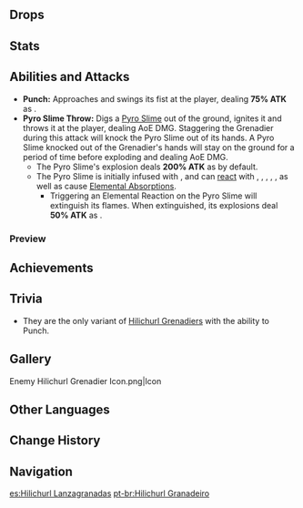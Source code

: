 {{Enemy Infobox
|image    = Enemy Hilichurl Grenadier.png
|family   = Hilichurls
|type     = Common Enemies
|group    = Hilichurl Grenadiers
|element  = Pyro
}}
{{Description|The primitive wandering inhabitants of [[Teyvat]]'s wildernesses.<br />These sneaky fellows are skilled in the use of [[Pyro Slime]]s, using them as weapons to attack intruders. Skilled grenadiers may be able to destroy four wooden dummies in a single throw.|[[Archive]]}}
{{Enemy Intro}}

==Drops==
{{Drops|Hilichurls}}

==Stats==
{{Enemy Stats|hp_ratio=1|atk_ratio=1.8|hp_type=1}}

==Abilities and Attacks==
*'''Punch:''' Approaches and swings its fist at the player, dealing '''75% ATK''' as {{Color|Physical DMG}}.
*'''Pyro Slime Throw:''' Digs a [[Pyro Slime]] out of the ground, ignites it and throws it at the player, dealing AoE DMG. Staggering the Grenadier during this attack will knock the Pyro Slime out of its hands. A Pyro Slime knocked out of the Grenadier's hands will stay on the ground for a period of time before exploding and dealing AoE DMG.
**The Pyro Slime's explosion deals '''200% ATK''' as {{Color|AoE Pyro DMG}} by default.
**The Pyro Slime is initially infused with {{Pyro}}, and can [[Elemental Reactions|react]] with {{Hydro}}, {{Cryo}}, {{Electro}}, {{Anemo}}, {{Geo}}, as well as cause {{Pyro}} [[Elemental Absorption]]s.
***Triggering an Elemental Reaction on the Pyro Slime will extinguish its flames. When extinguished, its explosions deal '''50% ATK''' as {{Color|AoE Physical DMG}}.

===Preview===
{{Preview
|size=185px
|file1=Pyro Hilichurl Grenadier Punch
|caption1=Punch

|file2=Pyro Hilichurl Grenadier Pyro Slime Throw
|caption2=Pyro Slime Throw

|file3=Pyro Hilichurl Grenadier Pyro Slime Throw Extinguished
|caption3=Pyro Slime Throw (Extinguished)

|file4=Pyro Hilichurl Grenadier Pyro Slime Throw Staggered
|caption4=Pyro Slime Throw (Staggered)

|file5=Pyro Hilichurl Grenadier Pyro Slime Throw Failed
|caption5=Pyro Slime Throw (Failed)

|file6=Pyro Hilichurl Grenadier Pyro Slime Throw Staggered Explosion
|caption6=Fallen Slime Explosion

|file7=Pyro Hilichurl Grenadier Pyro Slime Throw Staggered Explosion Extinguished
|caption7=Fallen Slime Explosion (Extinguished)
}}

==Achievements==
{{Achievement Topic Table|topic=Hilichurl Grenadier|requirements=1}}

==Trivia==
*They are the only variant of [[Hilichurl Grenadiers]] with the ability to Punch.

==Gallery==
<gallery hideaddbutton="true" captionalign="center">
Enemy Hilichurl Grenadier Icon.png|Icon
</gallery>

==Other Languages==
{{Other Languages
|en      = Hilichurl Grenadier
|zhs     = 爆弹丘丘人
|zhs_rm  = Bào Dàn Qiūqiū-rén
|zht     = 爆彈丘丘人
|zht_rm  = Bào Dàn Qiūqiū-rén
|zh_tl   = Explosive Grenade Hilichurl
|ja      = ヒルチャール・爆弾
|ja_rm   = Hiruchaaru - Bakudan
|ja_tl   = Hilichurl - Bomb
|ko      = 츄츄 척탄병
|ko_rm   = Chyuchyu Cheoktanbyeong
|ko_tl   = Hilichurl Grenadier
|es      = Hilichurl Lanzagranadas
|es_tl   = Hilichurl Grenade Launcher
|fr      = Grenadier Brutocollinus Pyro
|fr_tl   = Pyro Hilichurl Grenadier
|ru      = Хиличурл гренадёр
|ru_tl   = Hilichurl Grenadier
|th      = Hilichurl Grenadier
|vi      = Hilichurl Đạn Nổ
|vi_tl   = Explosive Grenade Hilichurl
|de      = Hilichurl-Grenadier
|de_tl   = Hilichurl Grenadier
|id      = Hilichurl Grenadier
|pt      = Hilichurl Granadeiro
|pt_tl   = Hilichurl Grenadier
}}

==Change History==
{{Change History|1.0}}

==Navigation==
{{Enemy Navbox|type=Common}}

[[es:Hilichurl Lanzagranadas]]
[[pt-br:Hilichurl Granadeiro]]